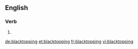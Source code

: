 ==English==

===Verb===
{{head|en}}

# {{present participle of|blacktop}}

[[de:blacktopping]]
[[et:blacktopping]]
[[fr:blacktopping]]
[[vi:blacktopping]]